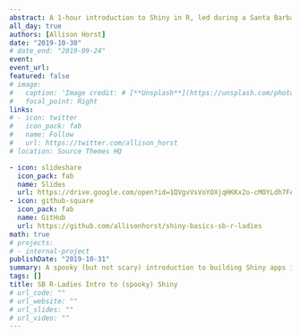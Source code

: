 ```yaml
---
abstract: A 1-hour introduction to Shiny in R, led during a Santa Barbara R-Ladies session in Oct 2019. 
all_day: true
authors: [Allison Horst]
date: "2019-10-30"
# date_end: "2019-09-24"
event: 
event_url: 
featured: false
# image: 
#   caption: 'Image credit: # [**Unsplash**](https://unsplash.com/photos/bzdhc5b3Bxs)'
#   focal_point: Right
links:
# - icon: twitter
#   icon_pack: fab
#   name: Follow
#   url: https://twitter.com/allison_horst
# location: Source Themes HQ

- icon: slideshare
  icon_pack: fab
  name: Slides
  url: https://drive.google.com/open?id=1QVgvVsVoYOXjqHKKx2o-cMOYLdh7FAq8Hyv_y-dSZmI
- icon: github-square
  icon_pack: fab
  name: GitHub
  url: https://github.com/allisonhorst/shiny-basics-sb-r-ladies
math: true
# projects:
# - internal-project
publishDate: "2019-10-31"
summary: A spooky (but not scary) introduction to building Shiny apps in R, presented at SB R-Ladies.
tags: []
title: SB R-Ladies Intro to (spooky) Shiny
# url_code: ""
# url_website: ""
# url_slides: ""
# url_video: ""
---
```

